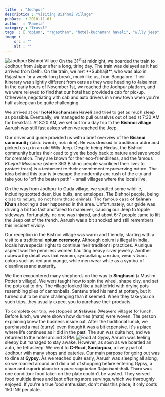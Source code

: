 ```yaml
---
title  : "Jodhpur"
description : "Visiting Bishnoi Village"
pubDate  : 2010-11-01
author  : "Pamela"
category : "Travel"
tags  : [ "opium", "rajasthan", "hotel-kuchamann haveli", "willy jeep", "antelopes", "jodhpur", "salawas",]
image :
    src : ""
    alt : ""
---
```


<Image src={pic1} alt="Jodhpur Bishnoi Village"/>
On the 31<sup>st</sup> at midnight, we boarded the train to Jodhpur from Jaipur after a long, tiring day. The train was delayed as it had arrived from Delhi. On the train, we met **Subhajit**, who was also in Rajasthan for a week-long break, much like us, from Bangalore. Their itinerary was slightly different from ours as they were heading to Jaisalmer. In the early hours of November 1st, we reached the Jodhpur platform, and we were relieved to find that our hotel had provided a cab for pickup. Otherwise, negotiating with cab and auto drivers in a new town when you're half asleep can be quite challenging.

We arrived at our **hotel Kuchamann Haveli** and tried to get as much sleep as possible. Eventually, we managed to pull ourselves out of bed at 7:30 AM for breakfast. At 8:20 AM, we set out for a day trip to the **Bishnoi village**. Aarush was still fast asleep when we reached the Jeep.

Our driver and guide provided us with a brief overview of the **Bishnoi community** (bish: twenty, noi: nine). He was dressed in traditional attire and picked us up in an old Willy Jeep. Despite being Hindus, the Bishnoi community buries their dead to give the body back to nature and save wood for cremation. They are known for their eco-friendliness, and the famous *Khejarli Massacre* (where 363 Bishnoi people sacrificed their lives to protect trees) is a testament to their commitment to preserving nature. The idea behind this tour is to escape the modernity and rush of the city and take you to "off the beaten path" - small villages where the locals live.

On the way from Jodhpur to Guda village, we spotted some wildlife, including spotted deer, blue bulls, and antelopes. The Bishnoi people, being close to nature, do not harm these animals. The famous case of **Salman Khan** shooting a deer happened in this area. Unfortunately, our guide was driving a bit too fast and failed to maneuver, causing our Jeep to topple sideways. Fortunately, no one was injured, and about 6-7 people came to lift the Jeep out of the trench. Aarush was a bit shocked and still remembers this incident vividly.

Our reception in the Bishnoi village was warm and friendly, starting with a visit to a traditional **opium ceremony**. Although opium is illegal in India, locals have special rights to continue their traditional practices. A unique aspect was the penniless women flaunting heavy silver jewelry. Another noteworthy detail was that women, symbolizing creation, wear vibrant colors such as red and orange, while men wear white as a symbol of cleanliness and austerity.

We then encountered many shepherds on the way to **Singhasni** (a Muslim Potter's village). We were taught how to spin the wheel, shape clay, and set the pots out to dry. The village looked like a battlefield with drying pots resembling piles of cannonballs. Santanu tried his hand at pottery, but it turned out to be more challenging than it seemed. When they take you on such trips, they usually expect you to purchase their products.

To complete our trip, we stopped at **Salawas** (Weavers village) for lunch. Before lunch, we were shown how durries (mats) were woven. The person explaining knew the business inside out. After the traditional lunch, we purchased a mat (durry), even though it was a bit expensive. It's a place where life continues as it did in the past. The sun was quite hot, and we returned to the hotel around 3 PM.
<Image src={pic2} alt="Food at Gypsy"/>
Aarush was feeling sleepy but managed to stay awake. However, as soon as we boarded an auto, he fell asleep. We went to **C-Road, Sardarpura**, a lively part of Jodhpur with many shops and eateries. Our main purpose for going out was to dine at **Gypsy**. As we reached quite early, Aarush was sleeping all along, so we roamed around and did a bit of shopping before entering Gypsy, a clean and superb place for a pure vegetarian Rajasthani thali. There was one condition: food taken on the plate couldn't be wasted. They served food multiple times and kept offering more servings, which we thoroughly enjoyed. If you're a true food enthusiast, don't miss this place; it only costs 150 INR per plate.